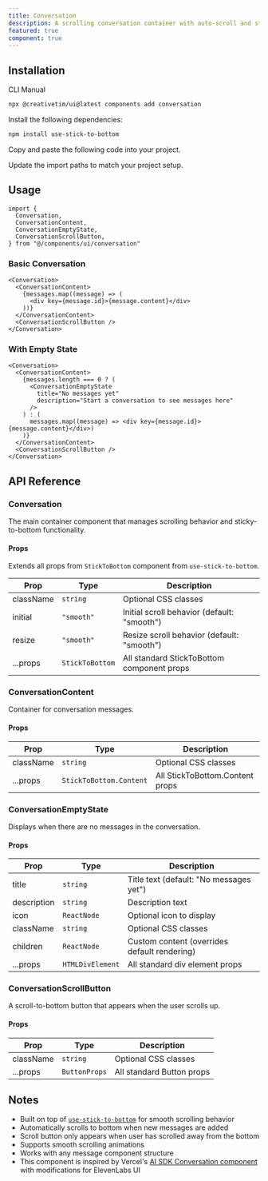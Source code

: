 ```yaml
---
title: Conversation
description: A scrolling conversation container with auto-scroll and sticky-to-bottom behavior for chat interfaces.
featured: true
component: true
---
```


<ComponentPreview
  name="conversation-demo"
  description="A live scrolling conversation visualization."
  marginOff
/>

## Installation

<CodeTabs>

<TabsList>
  <TabsTrigger value="cli">CLI</TabsTrigger>
  <TabsTrigger value="manual">Manual</TabsTrigger>
</TabsList>
<TabsContent value="cli">

```bash
npx @creativetim/ui@latest components add conversation
```

</TabsContent>

<TabsContent value="manual">

<Steps>

<Step>Install the following dependencies:</Step>

```bash
npm install use-stick-to-bottom
```

<Step>Copy and paste the following code into your project.</Step>

<ComponentSource name="conversation" title="components/ui/conversation.tsx" />

<Step>Update the import paths to match your project setup.</Step>

</Steps>

</TabsContent>

</CodeTabs>

## Usage

```tsx showLineNumbers
import {
  Conversation,
  ConversationContent,
  ConversationEmptyState,
  ConversationScrollButton,
} from "@/components/ui/conversation"
```

### Basic Conversation

```tsx showLineNumbers
<Conversation>
  <ConversationContent>
    {messages.map((message) => (
      <div key={message.id}>{message.content}</div>
    ))}
  </ConversationContent>
  <ConversationScrollButton />
</Conversation>
```

### With Empty State

```tsx showLineNumbers
<Conversation>
  <ConversationContent>
    {messages.length === 0 ? (
      <ConversationEmptyState
        title="No messages yet"
        description="Start a conversation to see messages here"
      />
    ) : (
      messages.map((message) => <div key={message.id}>{message.content}</div>)
    )}
  </ConversationContent>
  <ConversationScrollButton />
</Conversation>
```

## API Reference

### Conversation

The main container component that manages scrolling behavior and sticky-to-bottom functionality.

#### Props

Extends all props from `StickToBottom` component from `use-stick-to-bottom`.

| Prop      | Type            | Description                                 |
| --------- | --------------- | ------------------------------------------- |
| className | `string`        | Optional CSS classes                        |
| initial   | `"smooth"`      | Initial scroll behavior (default: "smooth") |
| resize    | `"smooth"`      | Resize scroll behavior (default: "smooth")  |
| ...props  | `StickToBottom` | All standard StickToBottom component props  |

### ConversationContent

Container for conversation messages.

#### Props

| Prop      | Type                    | Description                     |
| --------- | ----------------------- | ------------------------------- |
| className | `string`                | Optional CSS classes            |
| ...props  | `StickToBottom.Content` | All StickToBottom.Content props |

### ConversationEmptyState

Displays when there are no messages in the conversation.

#### Props

| Prop        | Type             | Description                                  |
| ----------- | ---------------- | -------------------------------------------- |
| title       | `string`         | Title text (default: "No messages yet")      |
| description | `string`         | Description text                             |
| icon        | `ReactNode`      | Optional icon to display                     |
| className   | `string`         | Optional CSS classes                         |
| children    | `ReactNode`      | Custom content (overrides default rendering) |
| ...props    | `HTMLDivElement` | All standard div element props               |

### ConversationScrollButton

A scroll-to-bottom button that appears when the user scrolls up.

#### Props

| Prop      | Type          | Description               |
| --------- | ------------- | ------------------------- |
| className | `string`      | Optional CSS classes      |
| ...props  | `ButtonProps` | All standard Button props |

## Notes

- Built on top of [`use-stick-to-bottom`](https://www.npmjs.com/package/use-stick-to-bottom) for smooth scrolling behavior
- Automatically scrolls to bottom when new messages are added
- Scroll button only appears when user has scrolled away from the bottom
- Supports smooth scrolling animations
- Works with any message component structure
- This component is inspired by Vercel's [AI SDK Conversation component](https://ai-sdk.dev/elements/components/conversation) with modifications for ElevenLabs UI
